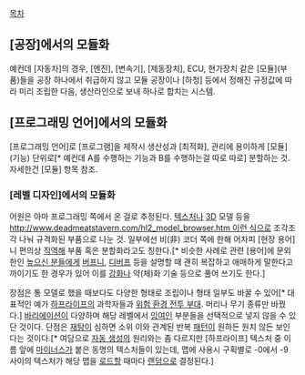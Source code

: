 [[목차]]
== [공장]에서의 모듈화 ==
예컨데 [자동차]의 경우, [엔진], [변속기], [제동장치], ECU, 현가장치 같은 [모듈](부품)들을 공장 하나에서 취급하지 않고 모듈 공장이나 [하청] 등에서 정해진 규정값에 따라 미리 조립한 다음, 생산라인으로 보내 하나로 합치는 시스템.

== [프로그래밍 언어]에서의 모듈화 ==
[프로그래밍 언어]로 [프로그램]을 제작시 생산성과 [최적화], 관리에 용이하게 [모듈](기능) 단위로[* 예컨데 A를 수행하는 기능과 B를 수행하는걸 따로 따로] 분할하는 것. 자세한건 [모듈] 항목 참조.

=== [레벨 디자인]에서의 모듈화 ===
어원은 아마 프로그래밍 쪽에서 온 걸로 추정된다. [[텍스처]]나 [[3D]] 모델 등을 [[http://www.deadmeatstavern.com/hl2_model_browser.htm 이런 식으로]] 조각조각 나눠 규격화된 부품으로 나눈 것. 일부에선 비(非) 코더 쪽에 한해 어차피 [현장 용어]니 편의상 [[직역]]해 부품 혹은 분할화라고도 칭한다.[* 비슷한 사례로 관련 [용어]에 문외한인 [[높으신 분들]]에게 [[버프]]니, [[디버프]] 등을 설명할 때 괜히 복잡하고 애매하게 말한다고 까이기도 한 경우가 있어 이를 [[강화]]나 약(체)화 기술 등으로 풀어 쓰기도 한다.]

장점은 통 모델로 했을 때보다도 다양한 형태로 조립이나 형태 일부도 바꿀 수 있어[* 대표적인 예가 [[하프라이프]]의 과학자들과 [[위험 환경 전투 부대]]. 머리나 무기 종류만 바꿨다.] [[바리에이션]]이 다양하며 해당 레벨에서 [[잉여]]인 부분들을 선택적으로 넣지 않을 수 있단 것이다. 단점은 [[재탕]]이 심하면 소위 이와 관계된 반복 [[패턴]]이 원하든 원치 않든 보인다는 것이다.[* 여담으로 [[자동 생성]]의 원리와는 좀 다르지만 [하프라이프] 텍스처 중 이름 앞에 [[마이너스]]가 붙은 동명의 텍스처들이 있는데, 맵에 사용시 구획별로 -0에서 -9 사이의 텍스처가 해당 맵을 [[로드]]할 때마다 [[랜덤]]으로 결정된다.]
